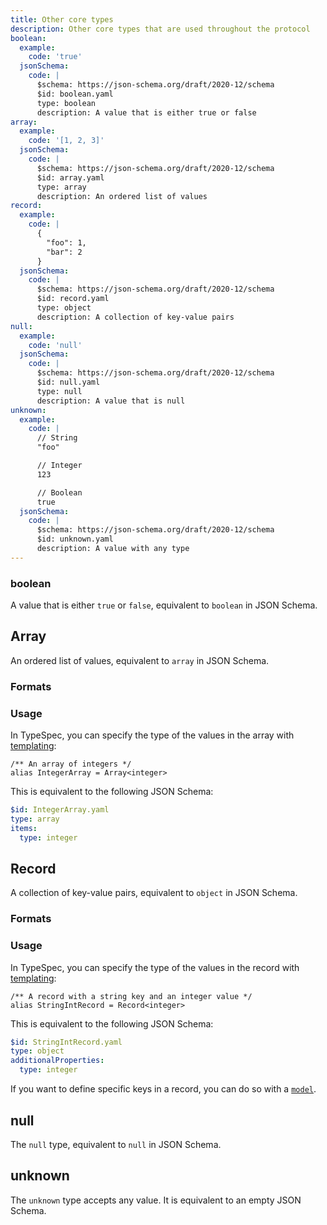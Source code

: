 ```yaml
---
title: Other core types
description: Other core types that are used throughout the protocol
boolean:
  example:
    code: 'true'
  jsonSchema:
    code: |
      $schema: https://json-schema.org/draft/2020-12/schema
      $id: boolean.yaml
      type: boolean
      description: A value that is either true or false
array:
  example:
    code: '[1, 2, 3]'
  jsonSchema:
    code: |
      $schema: https://json-schema.org/draft/2020-12/schema
      $id: array.yaml
      type: array
      description: An ordered list of values
record:
  example:
    code: |
      {
        "foo": 1,
        "bar": 2
      }
  jsonSchema:
    code: |
      $schema: https://json-schema.org/draft/2020-12/schema
      $id: record.yaml
      type: object
      description: A collection of key-value pairs
null:
  example:
    code: 'null'
  jsonSchema:
    code: |
      $schema: https://json-schema.org/draft/2020-12/schema
      $id: null.yaml
      type: null
      description: A value that is null
unknown:
  example:
    code: |
      // String
      "foo"

      // Integer
      123

      // Boolean
      true
  jsonSchema:
    code: |
      $schema: https://json-schema.org/draft/2020-12/schema
      $id: unknown.yaml
      description: A value with any type
---
```



### boolean

A value that is either `true` or `false`, equivalent to `boolean` in JSON Schema.

<SchemaFormatTabs
  example={frontmatter.boolean.example}
  jsonSchema={frontmatter.boolean.jsonSchema}
/>

## Array

An ordered list of values, equivalent to `array` in JSON Schema.

### Formats

<SchemaFormatTabs
  example={frontmatter.array.example}
  jsonSchema={frontmatter.array.jsonSchema}
/>

### Usage

In TypeSpec, you can specify the type of the values in the array with [templating](https://typespec.io/docs/language-basics/templates/):

```tsp
/** An array of integers */
alias IntegerArray = Array<integer>
```

This is equivalent to the following JSON Schema:

```yaml
$id: IntegerArray.yaml
type: array
items:
  type: integer
```

## Record

A collection of key-value pairs, equivalent to `object` in JSON Schema.

### Formats

<SchemaFormatTabs
  example={frontmatter.record.example}
  jsonSchema={frontmatter.record.jsonSchema}
/>

### Usage

In TypeSpec, you can specify the type of the values in the record with [templating](https://typespec.io/docs/language-basics/templates/):

```tsp
/** A record with a string key and an integer value */
alias StringIntRecord = Record<integer>
```

This is equivalent to the following JSON Schema:

```yaml
$id: StringIntRecord.yaml
type: object
additionalProperties:
  type: integer
```

If you want to define specific keys in a record, you can do so with a [`model`](https://typespec.io/docs/language-basics/models/).

## null

The `null` type, equivalent to `null` in JSON Schema.

<SchemaFormatTabs
  example={frontmatter.null.example}
  jsonSchema={frontmatter.null.jsonSchema}
/>

## unknown

The `unknown` type accepts any value. It is equivalent to an empty JSON Schema.

<SchemaFormatTabs
  example={frontmatter.unknown.example}
  jsonSchema={frontmatter.unknown.jsonSchema}
/>
